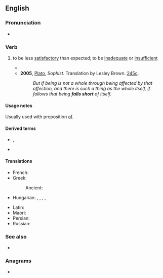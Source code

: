 ==English==

===Pronunciation===
* {{audio|en|en-au-fall short.ogg|Audio (AU)}}

===Verb===
{{en-verb|fall<,,fell,fallen> short}}

# {{lb|en|idiomatic}} to be less [[satisfactory]] than expected; to be [[inadequate]] or [[insufficient]]
#* {{quote-journal
|en
|date=7 July 2018
|author=Phil McNulty
|title=Sweden 0-2 England
|work=BBC Sport
|url=https://www.bbc.com/sport/football/44665445
|page=
|passage=They have '''fallen short''' on so many occasions that an England team who rises to the occasion are worthy of the highest praise.}}
#* '''2005''', [[w:Plato|Plato]], ''Sophist''. Translation by Lesley Brown. [[w:Stephanus pagination|245c]].
#*: ''But if being is not a whole through being affected by that affection, and there is such a thing as the whole itself, if follows that being '''falls short''' of itself.''

====Usage notes====
Usually used with preposition [[of#English|of]].

====Derived terms====
* {{l|en|short-fall}}, {{l|en|shortfall}}
* {{l|en|fall short of}}

====Translations====
{{trans-top|to be less satisfactory than expected; to be inadequate or insufficient}}
* French: {{t|fr|être [[en deçà]] de}}
* Greek:
*: Ancient: {{t|grc|ὑστερέω}}
* Hungarian: {{t+|hu|elmarad}} {{q|…az [[elvárás|elvárásoktól]]}}, {{t|hu|[[alatta]] [[marad]]}} {{q|…az [[elvárás|elvárásoknak]]}}, {{t|hu|[[elégtelen]]nek [[bizonyul]]}}, {{t|hu|[[nem]] [[elér|éri el]]}}, {{t|hu|[[nem]] [[megfelel|felel meg]]}}
{{trans-mid}}
* Latin: {{t+|la|dēsum}}
* Maori: {{t|mi|hara}}
* Persian: {{t|fa|کم آوردن|tr=kam āvardan}}
* Russian: {{t+|ru|быть}} {{t+|ru|недостаточный|alt=недостаточным}}
{{trans-bottom}}

===See also===
<!--not derived from "fall short"-->
* {{l|en|fall short to}}

===Anagrams===
* {{anagrams|en|a=afhllorst|short-fall|shortfall}}